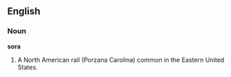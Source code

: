 ==English==

===Noun===

'''sora'''

#A North American rail (Porzana Carolina) common in the Eastern United States.